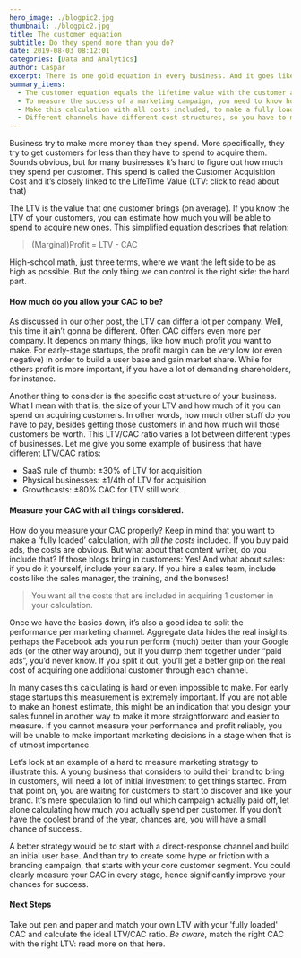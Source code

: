 ```yaml
---
hero_image: ./blogpic2.jpg
thumbnail: ./blogpic2.jpg
title: The customer equation
subtitle: Do they spend more than you do?
date: 2019-08-03 08:12:01
categories: [Data and Analytics]
author: Caspar
excerpt: There is one gold equation in every business. And it goes like this. Business try to make more money than they spend.
summary_items:
  - The customer equation equals the lifetime value with the customer acquisition cost
  - To measure the success of a marketing campaign, you need to know how much one customer is worth and how much one costs to acquire.
  - Make this calculation with all costs included, to make a fully loaded decision
  - Different channels have different cost structures, so you have to make this calculation for every channel separate.
---
```


Business try to make more money than they spend. More specifically, they try to get customers for less than they have to spend to acquire them. Sounds obvious, but for many businesses it’s hard to figure out how much they spend per customer. This spend is called the Customer Acquisition Cost and it’s closely linked to the LifeTime Value (LTV: click to read about that)

The LTV is the value that one customer brings (on average). If you know the LTV of your customers, you can estimate how much you will be able to spend to acquire new ones. This simplified equation describes that relation:

<BlockQuote name="">(Marginal)Profit = LTV - CAC</BlockQuote>

High-school math, just three terms, where we want the left side to be as high as possible. But the only thing we can control is the right side: the hard part.

#### **How much do you allow your CAC to be?**

As discussed in our other post, the LTV can differ a lot per company. Well, this time it ain’t gonna be different. Often CAC differs even more per company. It depends on many things, like how much profit you want to make. For early-stage startups, the profit margin can be very low (or even negative) in order to build a user base and gain market share. While for others profit is more important, if you have a lot of demanding shareholders, for instance.

Another thing to consider is the specific cost structure of your business. What I mean with that is, the size of your LTV and how much of it you can spend on acquiring customers. In other words, how much other stuff do you have to pay, besides getting those customers in and how much will those customers be worth. This LTV/CAC ratio varies a lot between different types of businesses.
Let me give you some example of business that have different LTV/CAC ratios:

- SaaS rule of thumb: ±30% of LTV for acquisition
- Physical businesses: ±1/4th of LTV for acquisition
- Growthcasts: ±80% CAC for LTV still work.

#### **Measure your CAC with all things considered.**

How do you measure your CAC properly? Keep in mind that you want to make a 'fully loaded’ calculation, with _all the costs_ included. If you buy paid ads, the costs are obvious. But what about that content writer, do you include that? If those blogs bring in customers: Yes! And what about sales: if you do it yourself, include your salary. If you hire a sales team, include costs like the sales manager, the training, and the bonuses!

<BlockQuote name="">
  You want all the costs that are included in acquiring 1 customer in your
  calculation.
</BlockQuote>

Once we have the basics down, it’s also a good idea to split the performance per marketing channel. Aggregate data hides the real insights: perhaps the Facebook ads you run perform (much) better than your Google ads (or the other way around), but if you dump them together under “paid ads”, you’d never know. If you split it out, you’ll get a better grip on the real cost of acquiring one additional customer through each channel.

In many cases this calculating is hard or even impossible to make. For early stage startups this measurement is extremely important. If you are not able to make an honest estimate, this might be an indication that you design your sales funnel in another way to make it more straightforward and easier to measure. If you cannot measure your performance and profit reliably, you will be unable to make important marketing decisions in a stage when that is of utmost importance.

Let’s look at an example of a hard to measure marketing strategy to illustrate this. A young business that considers to build their brand to bring in customers, will need a lot of initial investment to get things started. From that point on, you are waiting for customers to start to discover and like your brand. It’s mere speculation to find out which campaign actually paid off, let alone calculating how much you actually spend per customer. If you don’t have the coolest brand of the year, chances are, you will have a small chance of success.

A better strategy would be to start with a direct-response channel and build an initial user base. And than try to create some hype or friction with a branding campaign, that starts with your core customer segment. You could clearly measure your CAC in every stage, hence significantly improve your chances for success.

#### **Next Steps**

Take out pen and paper and match your own LTV with your 'fully loaded' CAC and calculate the ideal LTV/CAC ratio. _Be aware_, match the right CAC with the right LTV: read more on that here.
